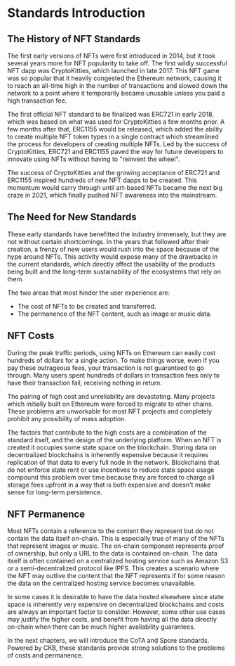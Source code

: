 # Standards Introduction

## The History of NFT Standards 

The first early versions of NFTs were first introduced in 2014, but it took several years more for NFT popularity to take off. The first wildly successful NFT dapp was CryptoKitties, which launched in late 2017. This NFT game was so popular that it heavily congested the Ethereum network, causing it to reach an all-time high in the number of transactions and slowed down the network to a point where it temporarily became unusable unless you paid a high transaction fee.

The first official NFT standard to be finalized was ERC721 in early 2018, which was based on what was used for CryptoKitties a few months prior. A few months after that, ERC1155 would be released, which added the ability to create multiple NFT token types in a single contract which streamlined the process for developers of creating multiple NFTs. Led by the success of CryptoKitties, ERC721 and ERC1155 paved the way for future developers to innovate using NFTs without having to "reinvent the wheel".

The success of CryptoKitties and the growing acceptance of ERC721 and ERC1155 inspired hundreds of new NFT dapps to be created. This momentum would carry through until art-based NFTs became the next big craze in 2021, which finally pushed NFT awareness into the mainstream.

## The Need for New Standards

These early standards have benefitted the industry immensely, but they are not without certain shortcomings. In the years that followed after their creation, a frenzy of new users would rush into the space because of the hype around NFTs. This activity would expose many of the drawbacks in the current standards, which directly affect the usability of the products being built and the long-term sustainability of the ecosystems that rely on them.

The two areas that most hinder the user experience are:
- The cost of NFTs to be created and transferred.
- The permanence of the NFT content, such as image or music data.

## NFT Costs

During the peak traffic periods, using NFTs on Ethereum can easily cost hundreds of dollars for a single action. To make things worse, even if you pay these outrageous fees, your transaction is not guaranteed to go through. Many users spent hundreds of dollars in transaction fees only to have their transaction fail, receiving nothing in return.

The pairing of high cost and unreliability are devastating. Many projects which initially built on Ethereum were forced to migrate to other chains. These problems are unworkable for most NFT projects and completely prohibit any possibility of mass adoption.

The factors that contribute to the high costs are a combination of the standard itself, and the design of the underlying platform. When an NFT is created it occupies some state space on the blockchain. Storing data on decentralized blockchains is inherently expensive because it requires replication of that data to every full node in the network. Blockchains that do not enforce state rent or use incentives to reduce state space usage compound this problem over time because they are forced to charge all storage fees upfront in a way that is both expensive and doesn't make sense for long-term persistence.

## NFT Permanence

Most NFTs contain a reference to the content they represent but do not contain the data itself on-chain. This is especially true of many of the NFTs that represent images or music. The on-chain component represents proof of ownership, but only a URL to the data is contained on-chain. The data itself is often contained on a centralized hosting service such as Amazon S3 or a semi-decentralized protocol like IPFS. This creates a scenario where the NFT may outlive the content that the NFT represents if for some reason the data on the centralized hosting service becomes unavailable.

In some cases it is desirable to have the data hosted elsewhere since state space is inherently very expensive on decentralized blockchains and costs are always an important factor to consider. However, some other use cases may justify the higher costs, and benefit from having all the data directly on-chain when there can be much higher availability guarantees.

In the next chapters, we will introduce the CoTA and Spore standards. Powered by CKB, these standards provide strong solutions to the problems of costs and permanence.
